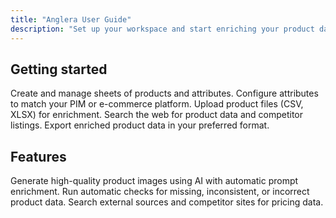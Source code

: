 ```yaml
---
title: "Anglera User Guide"
description: "Set up your workspace and start enriching your product data in minutes."
---
```


## Getting started

<Columns cols={2}>
  <Card title="Sheet Setup" icon="table" href="/guides/sheet-setup">
    Create and manage sheets of products and attributes.
  </Card>
  <Card title="Attribute Setup" icon="sliders" href="/guides/attribute-setup">
    Configure attributes to match your PIM or e-commerce platform.
  </Card>
  <Card title="File Upload" icon="upload" href="/guides/file-upload">
    Upload product files (CSV, XLSX) for enrichment.
  </Card>
  <Card title="Web Search" icon="globe" href="/guides/web-search">
    Search the web for product data and competitor listings.
  </Card>
  <Card title="Export Settings" icon="file-export" href="/guides/export-settings">
    Export enriched product data in your preferred format.
  </Card>
</Columns>

## Features

<Columns cols={2}>
  <Card title="Image Generation" icon="wand-magic-sparkles" href="/guides/image-generation">
    Generate high-quality product images using AI with automatic prompt enrichment.
  </Card>
  <Card title="Validations" icon="check" href="/guides/validations">
    Run automatic checks for missing, inconsistent, or incorrect product data.
  </Card>
  <Card title="Price Reports" icon="tags" href="/guides/price-reports">
    Search external sources and competitor sites for pricing data.
  </Card>
</Columns>